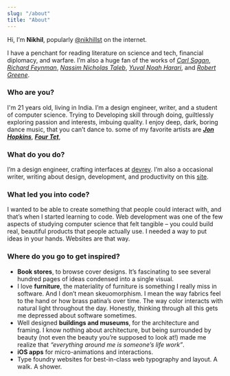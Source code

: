 ```yaml
---
slug: "/about"
title: "About"
---
```

Hi, I’m __Nikhil__, popularly [@nikhillst](https://twitter.com/nikhillst) on the internet. 

I have a penchant for reading literature on science and tech, financial diplomacy, and warfare. 
I’m also a huge fan of the works of [*Carl Sagan*](https://en.wikipedia.org/wiki/Carl_Sagan), [*Richard Feynman*](https://en.wikipedia.org/wiki/Richard_Feynman "Richard Feynman"), [*Nassim Nicholas Taleb*](https://en.wikipedia.org/wiki/Nassim_Nicholas_Taleb "Nassim Nicholas Taleb"), [*Yuval Noah Harari*](https://en.wikipedia.org/wiki/Yuval_Noah_Harari "Yuval Noah Harari"), and [*Robert Greene*](https://en.wikipedia.org/wiki/Robert_Greene_(American_author) "Robert Greene").


### Who are you?
I'm 21 years old, living in India. I’m a design engineer, writer, and a student of computer science. 
Trying to Developing skill through doing, guiltlessly exploring passion and interests, imbuing quality. 
I enjoy deep, dark, boring dance music, that you can’t dance to. some of my favorite artists are [__*Jon Hopkins*__](https://en.wikipedia.org/wiki/Jon_Hopkins "Jon Hopkins"), [__*Four Tet*__](https://en.wikipedia.org/wiki/Four_Tet "Four Tet"),


### What do you do?
I’m a design engineer, crafting interfaces at [devrev](https://devrev.ai).
I’m also a occasional writer, writing about design, development, and productivity on this [site](/).

### What led you into code?
I wanted to be able to create something that people could interact with, and that’s when I started learning to code. 
Web development was one of the few aspects of studying computer science that felt tangible – you could build real, beautiful products that people actually use. 
I needed a way to put ideas in your hands. Websites are that way.

### Where do you go to get inspired?
- __Book stores__, to browse cover designs. 
It’s fascinating to see several hundred pages of ideas condensed into a single visual. 
- I love __furniture__, the materiality of furniture is something I really miss in software. And I don’t mean skeuomorphism. 
I mean the way fabrics feel to the hand or how brass patina’s over time. The way color interacts with natural light throughout the day. 
Honestly, thinking through all this gets me depressed about software sometimes. 
- Well designed __buildings and museums__, for the architecture and framing. 
I know nothing about architecture, but being surrounded by beauty (not even the beauty you’re supposed to look at!) made me realize that *“everything around me is someone’s life work”*. 
- __iOS apps__ for micro-animations and interactions. 
- Type foundry websites for best-in-class web typography and layout. A walk. A shower.


